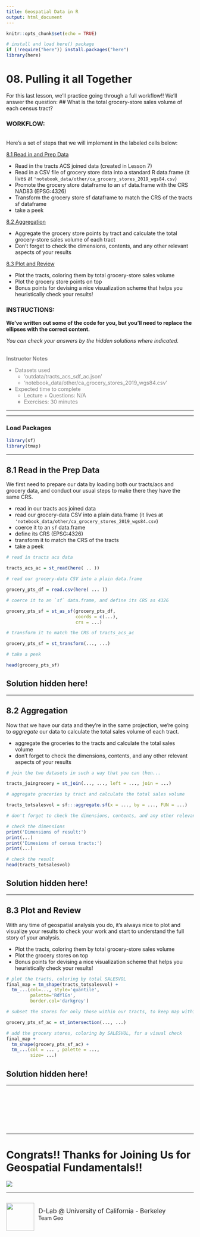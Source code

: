 ```yaml
---
title: Geospatial Data in R
output: html_document
---
```

```r
knitr::opts_chunk$set(echo = TRUE)
```

```r
# install and load here() package
if (!require("here")) install.packages("here")
library(here)
```

# 08. Pulling it all Together

For this last lesson, we'll practice going through a full workflow!! We'll answer the question:
## What is the total grocery-store sales volume of each census tract?


### WORKFLOW:

<br>
Here's a set of steps that we will implement in the labeled cells below:

<u> 8.1 Read in and Prep Data</u>

- Read in the tracts ACS joined data (created in Lesson 7)
- Read in a CSV file of grocery store data into a standard R data.frame (it lives at `'notebook_data/other/ca_grocery_stores_2019_wgs84.csv`)
- Promote the grocery store dataframe to an `sf` data.frame with the CRS NAD83 (EPSG:4326)
- Transform the grocery store sf dataframe to match the CRS of the tracts sf dataframe
- take a peek

<u>8.2 Aggregation</u>

- Aggregate the grocery store points by tract and calculate the total grocery-store sales volume of each tract
- Don't forget to check the dimensions, contents, and any other relevant aspects of your results

<u>8.3 Plot and Review</u>

- Plot the tracts, coloring them by total grocery-store sales volume
- Plot the grocery store points on top
- Bonus points for devising a nice visualization scheme that helps you heuristically check your results!



### INSTRUCTIONS:
**We've written out some of the code for you, but you'll need to replace the ellipses with the correct
content.**

*You can check your answers by the hidden solutions where indicated.*


<br>
<font color='grey'>
    <b>Instructor Notes</b>

- Datasets used
    - 'outdata/tracts_acs_sdf_ac.json'
    - 'notebook_data/other/ca_grocery_stores_2019_wgs84.csv'

- Expected time to complete
    - Lecture + Questions: N/A
    - Exercises: 30 minutes
</font>



-----------------


---------------------------------------


### Load Packages

```r
library(sf)
library(tmap)
```

------------------

## 8.1 Read in the Prep Data

We first need to prepare our data by loading both our tracts/acs and grocery data, and conduct our usual steps to make there they have the same CRS.

- read in our tracts acs joined data 
- read our grocery-data CSV into a plain data.frame (it lives at `'notebook_data/other/ca_grocery_stores_2019_wgs84.csv`)
- coerce it to an `sf` data.frame
- define its CRS (EPSG:4326)
- transform it to match the CRS of the tracts
- take a peek


```r
# read in tracts acs data

tracts_acs_ac = st_read(here( .. ))
```

```r
# read our grocery-data CSV into a plain data.frame

grocery_pts_df = read.csv(here( ... ))
```

```r
# coerce it to an `sf` data.frame, and define its CRS as 4326

grocery_pts_sf = st_as_sf(grocery_pts_df, 
                          coords = c(...),
                          crs = ...)
```

```r
# transform it to match the CRS of tracts_acs_ac

grocery_pts_sf = st_transform(..., ...)
```

```r
# take a peek

head(grocery_pts_sf)
```

## Solution hidden here!

<!--

# SOLUTION:

########################
# read in and prep data:
#-----------------------
# read in tracts acs data
tracts_acs_ac = st_read(here('outdata/tracts_acs_sdf_ac.json'))
# read in the grocery-store data
grocery_pts_df = read.csv(here('notebook_data/other/ca_grocery_stores_2019_wgs84.csv'))
# coerce to an `sf` data.frame, and define the CRS
grocery_pts_sf = st_as_sf(grocery_pts_df, 
                          coords=c('X', 'Y'),
                          crs = 4326)
# transform to our census-tract CRS
grocery_pts_sf = st_transform(grocery_pts_sf, st_crs(tracts_acs_ac))
head(grocery_pts_sf)

-->

-----------------------

## 8.2 Aggregation

Now that we have our data and they're in the same projection, we're going to *aggregate* our data to calculate the total sales volume of each tract.

- aggregate the groceries to the tracts and calculate the total sales volume
- don't forget to check the dimensions, contents, and any other relevant aspects of your results

```r
# join the two datasets in such a way that you can then...

tracts_joingrocery = st_join(..., ..., left = ..., join = ...)
```

```r
# aggregate groceries by tract and calculate the total sales volume

tracts_totsalesvol = sf:::aggregate.sf(x = ..., by = ..., FUN = ...)
```

```r
# don't forget to check the dimensions, contents, and any other relevant aspects of your results

# check the dimensions
print('Dimensions of result:')
print(...)
print('Dimesions of census tracts:')
print(...)
```

```r
# check the result
head(tracts_totsalesvol)
```

## Solution hidden here!

<!--

# SOLUTION:

############################
# spatial join and dissolve:
#---------------------------
# aggregate groceries by tract and calculate the total sales volume
tracts_totsalesvol = sf:::aggregate.sf(x = grocery_pts_sf['SALESVOL'], by = tracts_acs_ac, FUN = sum)

# check the dimensions
print('Dimensions of result:')
print(dim(tracts_totsalesvol))
print('Dimesions of census tracts:')
print(dim(tracts_acs_ac))

# check the result
head(tracts_totsalesvol)

-->

----------------------

## 8.3 Plot and Review

With any time of geospatial analysis you do, it's always nice to plot and visualize your results to check your work and start to understand the full story of your analysis.

- Plot the tracts, coloring them by total grocery-store sales volume
- Plot the grocery stores on top
- Bonus points for devising a nice visualization scheme that helps you heuristically check your results!

```r
# plot the tracts, coloring by total SALESVOL
final_map = tm_shape(tracts_totsalesvol) + 
  tm_...(col=..., style='quantile',
         palette='RdYlGn',
         border.col='darkgrey')
```

```r
# subset the stores for only those within our tracts, to keep map within region of interest

grocery_pts_sf_ac = st_intersection(..., ...)
```

```r
# add the grocery stores, coloring by SALESVOL, for a visual check
final_map + 
  tm_shape(grocery_pts_sf_ac) + 
  tm_...(col = ... , palette = ...,
         size= ...)
```

## Solution hidden here!

<!--

# SOLUTION:

##################
# plot and review:
#-----------------

final_map = tm_shape(tracts_totsalesvol) + 
  tm_polygons(col = 'SALESVOL', style='quantile',
         palette='RdYlGn',
         border.col='darkgrey')

grocery_pts_sf_ac = st_intersection(grocery_pts_sf, tracts_totsalesvol)

final_map + 
  tm_shape(grocery_pts_sf_ac) + 
  tm_dots(col = 'SALESVOL' , palette = 'RdYlGn',
         size= 0.15)

-->

-------------------

<br>
<br>
<br>
<br>
<br>
<br>

***

# Congrats!! Thanks for Joining Us for Geospatial Fundamentals!!

<img src="https://statmodeling.stat.columbia.edu/wp-content/uploads/2016/07/cat-globe.png">

---
<div style="display:inline-block;vertical-align:middle;">
<a href="https://dlab.berkeley.edu/" target="_blank"><img src ="assets/images/dlab_logo.png" width="75" align="left">
</a>
</div>

<div style="display:inline-block;vertical-align:middle;">
<div style="font-size:larger">&nbsp;D-Lab @ University of California - Berkeley</div>
<div>&nbsp;Team Geo<div>
</div>
        




